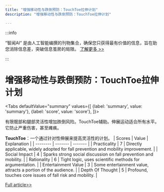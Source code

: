 ```yaml
---
title: "增强移动性与跌倒预防：TouchToe拉伸计划"
description: "增强移动性与跌倒预防：TouchToe拉伸计划"

---
```



:::info

“智闻AI“ 是由人工智能编撰的刊物集合，确保您只获得最有价值的信息，旨在助您消除信息差，突破信息茧房的局限。  [了解更多 >>](/)

:::

# 增强移动性与跌倒预防：TouchToe拉伸计划


<Tabs
	defaultValue="summary"
	values={[
	{label: 'summary', value: 'summary'},
	{label: 'score', value: 'score'},
]}>
<TabItem value="summary">


有限髋部和腿部灵活性增加跌倒风险。TouchToe辅助。伸展运动适合所有水平。它防止严重伤害，甚至瘫痪。

**TouchToe**：一个通过针对性伸展来提高灵活性的计划。
</TabItem>
<TabItem value="score">
	| Scores     | Value   | Explanation |
	| -------- | ------- | ------- |
	| Practicality  | 7    | Directly applicable, widely adopted for fall prevention and mobility improvement.    |
	| Social Impact | 4     | Sparks strong social discussion on fall prevention and mobility.    |
	| Rationality    | 6    | Tight logic, uses scientific methods for argumentation.    |
	| Entertainment Value    | 3    | Some entertainment value, attracts a portion of the audience.    |
	| Depth Of Thought    | 5    | Profound, touches core issues of fall risk and mobility.    |
</TabItem>
</Tabs>

[Full article>>](https://www.producthunt.com/posts/touchtoe)
